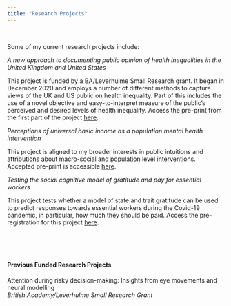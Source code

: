 ```yaml
---
title: "Research Projects"
---
```

<p>&nbsp;</p>

Some of my current research projects include:

*A new approach to documenting public opinion of health inequalities in the United Kingdom and United States* 

This project is funded by a BA/Leverhulme Small Research grant. It began in December 2020 and employs a number of different methods to capture views of the UK and US public on health inequality. Part of this includes the use of a novel objective and easy-to-interpret measure of the public's perceived and desired levels of health inequality. Access the pre-print from the first part of the project [here](https://www.preprints.org/manuscript/202206.0215/v1).

*Perceptions of universal basic income as a population mental health intervention*

This project is aligned to my broader interests in public intuitions and attributions about macro-social and population level interventions. Accepted pre-print is accessible [here](https://psyarxiv.com/w6ae8).

*Testing the social cognitive model of gratitude and pay for essential workers*

This project tests whether a model of state and trait gratitude can be used to predict responses towards essential workers during the Covid-19 pandemic, in particular, how much they should be paid.
Access the pre-registration for this project [here](https://osf.io/5fk4x).

<p>&nbsp;</p>
<p>&nbsp;</p>

#### Previous Funded Research Projects

Attention during risky decision-making: Insights from eye movements and neural modelling  
_British Academy/Leverhulme Small Research Grant_